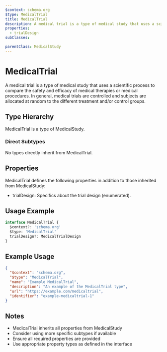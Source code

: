```yaml
---
$context: schema.org
$type: MedicalTrial
title: MedicalTrial
description: A medical trial is a type of medical study that uses a scientific process to compare the safety and efficacy of medical therapies or medical procedures. In general, medical trials are controlled and subjects are allocated at random to the different treatment and/or control groups.
properties:
  - trialDesign
subClasses:

parentClass: MedicalStudy
---
```


# MedicalTrial

A medical trial is a type of medical study that uses a scientific process to compare the safety and efficacy of medical therapies or medical procedures. In general, medical trials are controlled and subjects are allocated at random to the different treatment and/or control groups.

## Type Hierarchy

MedicalTrial is a type of MedicalStudy.

### Direct Subtypes

No types directly inherit from MedicalTrial.

## Properties

MedicalTrial defines the following properties in addition to those inherited from MedicalStudy:

- trialDesign: Specifics about the trial design (enumerated).

## Usage Example

```typescript
interface MedicalTrial {
  $context?: 'schema.org'
  $type: 'MedicalTrial'
  trialDesign?: MedicalTrialDesign
}
```

## Example Usage

```json
{
  "$context": "schema.org",
  "$type": "MedicalTrial",
  "name": "Example MedicalTrial",
  "description": "An example of the MedicalTrial type",
  "url": "https://example.com/medicaltrial",
  "identifier": "example-medicaltrial-1"
}
```

## Notes

- MedicalTrial inherits all properties from MedicalStudy
- Consider using more specific subtypes if available
- Ensure all required properties are provided
- Use appropriate property types as defined in the interface
